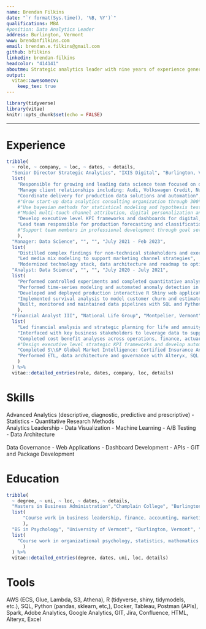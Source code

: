 ```yaml
---
name: Brendan Filkins
date: "`r format(Sys.time(), '%B, %Y')`"
qualifications: MBA
#position: Data Analytics Leader
address: Burlington, Vermont
www: brendanfilkins.com
email: brendan.e.filkins@gmail.com
github: bfilkins
linkedin: brendan-filkins
headcolor: "414141"
aboutme: Strategic analytics leader with nine years of experience generating business value through reproducible quantitative analysis, data strategy, technological innovation, and business collaboration.
output: 
  vitae::awesomecv:
    keep_tex: true
---
```


```r
library(tidyverse)
library(vitae)
knitr::opts_chunk$set(echo = FALSE)
```
---

# Experience
```r
tribble(
  ~ role, ~ company, ~ loc, ~ dates, ~ details,
  "Senior Director Strategic Analytics", "IXIS Digital", "Burlington, Vermont", "Feb 2023 - Present", 
  list(
    "Responsible for growing and leading data science team focused on optimizing  customer acquisition, retention and profitability",
    "Manage client relationships including: Audi, Volkswagen Credit, Nutrisystem, Proflowers.com, PHD Media",
    "Coordinate delivery for production data solutions and automation",
    #"Grow start-up data analytics consulting organization through 300\\% increase in revenue with 110\\% increase in expense",
    #"Use bayesian methods for statistical modeling and hypothesis testing in R",
    #"Model multi-touch channel attribution, digital personalization and conversion propensity scores",
    "Develop executive level KPI frameworks and dashboards for digital, sales, supply chain, and marketing audiences",
    "Lead team responsible for production forecasting and classification models"#,
    #"Support team members in professional development through goal setting and advocating for development opportunities",
    ),
  "Manager: Data Science", "", "", "July 2021 - Feb 2023",
  list(
    "Distilled complex findings for non-technical stakeholders and executive audiences to emphasize business implications",
    "Led media mix modeling to support marketing channel strategies",
    "Modernized technology stack, data architecture and roadmap to optimize capabilities and reduce costs"),
  "Analyst: Data Science", "", "", "July 2020 - July 2021", 
  list(
    "Performed controlled experiments and completed quantitative analysis to inform marketing spend and digital user experience (UX) strategies", 
    "Performed time-series modeling and automated anomaly detection in R; identified under performing channel and intervention that resulted in a 15\\% increase in lead conversion",
    "Developed and deployed production interactive R Shiny web applications with Docker and AWS",
    "Implemented survival analysis to model customer churn and estimate important features for customer life-time value",
    "Built, monitored and maintained data pipelines with SQL and Python"
    ),
  "Financial Analyst III", "National Life Group", "Montpelier, Vermont", "2016-2020", 
  list(
    "Led financial analysis and strategic planning for life and annuity operations",
    "Interfaced with key business stakeholders to leverage data to support strategic decision-making",
    "Completed cost benefit analyses across operations, finance, actuarial, marketing and strategy departments",
    #"Design executive level strategic KPI frameworks and develop automated Tableau dashboards",
    "Completed S\\&P Global Market Intelligence: Certified Insurance Analyst program",
    "Performed ETL, data architecture and governance with Alteryx, SQL and Python"
    )
  ) %>% 
  vitae::detailed_entries(role, dates, company, loc, details)
```

# Skills

Advanced Analytics (descriptive, diagnostic, predictive and prescriptive) - Statistics - Quantitative Research Methods 
<br /> Analytics Leadership - Data Visualization - Machine Learning  - A/B Testing - Data Architecture  
<br /> Data Governance - Web Applications - Dashboard Development - APIs - GIT and Package Development


# Education

```r
tribble(
  ~ degree, ~ uni, ~ loc, ~ dates, ~ details,
  "Masters in Business Administration","Champlain College", "Burlington, Vermont", "2016-2017", 
  list(
      "Course work in business leadership, finance, accounting, marketing, statistics, change management and financial decision-making"
      ),
  "BS in Psychology", "University of Vermont", "Burlington, Vermont", "2012", 
  list(
    "Course work in organizational psychology, statistics, mathematics (calculus and linear algebra), research methods, economics, marketing, spanish, biopsychology"
      )
  ) %>% 
  vitae::detailed_entries(degree, dates, uni, loc, details)
```


# Tools

AWS (ECS, Glue, Lambda, S3, Athena), R (tidyverse, shiny, tidymodels, etc.), SQL, Python (pandas, sklearn, etc,), Docker, Tableau, Postman (APIs), Spark, Adobe Analytics, Google Analytics, GIT, Jira, Confluence, HTML, Alteryx, Excel
